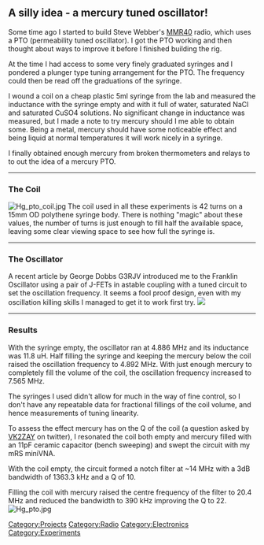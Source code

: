 == A silly idea - a mercury tuned oscillator! ==


Some time ago I started to build Steve Webber's [http://kd1jv.qrpradio.com/ARRLHBC/ARRL_MMR40.html MMR40] radio, which uses a PTO (permeability tuned oscillator). I got the PTO working and then thought about ways to improve it before I finished building the rig.

At the time I had access to some very finely graduated syringes and I pondered a plunger type tuning arrangement for the PTO. The frequency could then be read off the graduations of the syringe. 

I wound a coil on a cheap plastic 5ml syringe from the lab and measured the inductance with the syringe empty and with it full of water, saturated NaCl and saturated CuSO4 solutions. No significant change in inductance was measured, but I made a note to try mercury should I me able to obtain some. Being a metal, mercury should have some noticeable effect and being liquid at normal temperatures it will work nicely in a syringe.

I finally obtained enough mercury from broken thermometers and relays to to out the idea of a mercury PTO.

----

===The Coil===
[[Image:Hg_pto_coil.jpg|none]]
The coil used in all these experiments is 42 turns on a 15mm OD polythene syringe body. There is nothing "magic" about these values, the number of turns is just enough to fill half the available space, leaving some clear viewing space to see how full the syringe is.

----

===The Oscillator===

A recent article by George Dobbs G3RJV introduced me to the Franklin Oscillator using a pair of J-FETs in astable coupling with a tuned circuit to set the oscillation frequency. It seems a fool proof design, even with my oscillation killing skills I managed to get it to work first try.
[[Image:Franklin-osc.png|none|]]

----

===Results===
With the syringe empty, the oscillator ran at 4.886 MHz and its inductance was 11.8 uH. Half filling the syringe and keeping the mercury below the coil raised the oscillation frequency to 4.892 MHz. With just enough mercury to completely fill the volume of the coil, the oscillation frequency increased to 7.565 MHz.

The syringes I used didn't allow for much in the way of fine control, so I don't have any repeatable data for fractional fillings of the coil volume, and hence measurements of tuning linearity.

To assess the effect mercury has on the Q of the coil (a question asked by [http://vk2zay.net VK2ZAY] on twitter), I resonated the coil both empty and mercury filled with an 11pF ceramic capacitor (bench sweeping) and swept the circuit with my mRS miniVNA. 

With the coil empty, the circuit formed a notch filter at ~14 MHz with a 3dB bandwidth of 1363.3 kHz and a Q of 10.

Filling the coil with mercury raised the centre frequency of the filter to 20.4 MHz and reduced the bandwidth to 390 kHz improving the Q to 22.
[[Image:Hg_pto.jpg|none]]

[[Category:Projects]]
[[Category:Radio]]
[[Category:Electronics]]
[[Category:Experiments]]